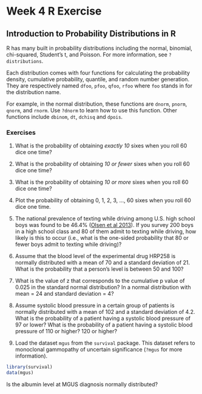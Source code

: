 Week 4 R Exercise
====

## Introduction to Probability Distributions in R

R has many built in probability distributions including the normal, binomial, chi-squared, Student's t, and Poisson. For more information, see `?distributions`.  

Each distribution comes with four functions for calculating the probability density, cumulative probability, quantile, and random number generation. They are respectively named `dfoo`, `pfoo`, `qfoo`, `rfoo` where `foo` stands in for the distribution name. 

For example, in the normal distribution, these functions are `dnorm`, `pnorm`, `qnorm`, and `rnorm`. Use `?dnorm` to learn how to use this function. Other functions include `dbinom`, `dt`, `dchisq` and `dpois`.

### Exercises
1.  What is the probability of obtaining *exactly 10* sixes when you roll 60 dice one time?

2.  What is the probability of obtaining *10 or fewer* sixes when you roll 60 dice one time?

3.  What is the probability of obtaining *10 or more* sixes when you roll 60 dice one time?

4.  Plot the probability of obtaining 0, 1, 2, 3, ..., 60 sixes when you roll 60 dice one time.

5.  The national prevalence of texting while driving among U.S. high school boys was found to be 46.4% ([Olsen et al 2013][1]). If you survey 200 boys in a high school class and 80 of them admit to texting while driving, how likely is this to occur (i.e., what is the one-sided probability that 80 or fewer boys admit to texting while driving)?

6.  Assume that the blood level of the experimental drug HRP258 is normally distributed with a mean of 70 and a standard deviation of 21. What is the probability that a person's level is between 50 and 100? 

7.  What is the value of z that corresponds to the cumulative p value of 0.025 in the standard normal distribution? In a normal distribution with mean = 24 and standard deviation = 4?

6.  Assume systolic blood pressure in a certain group of patients is normally distributed with a mean of 102 and a standard deviation of 4.2. What is the probability of a patient having a systolic blood pressure of 97 or lower? What is the probability of a patient having a systolic blood pressure of 110 or higher? 120 or higher?

7. Load the dataset `mgus` from the `survival` package. This dataset refers to monoclonal gammopathy of uncertain significance (`?mgus` for more information).

```r
library(survival)
data(mgus)
```

Is the albumin level at MGUS diagnosis normally distributed?

[1]: http://pediatrics.aappublications.org/content/131/6/e1708.full